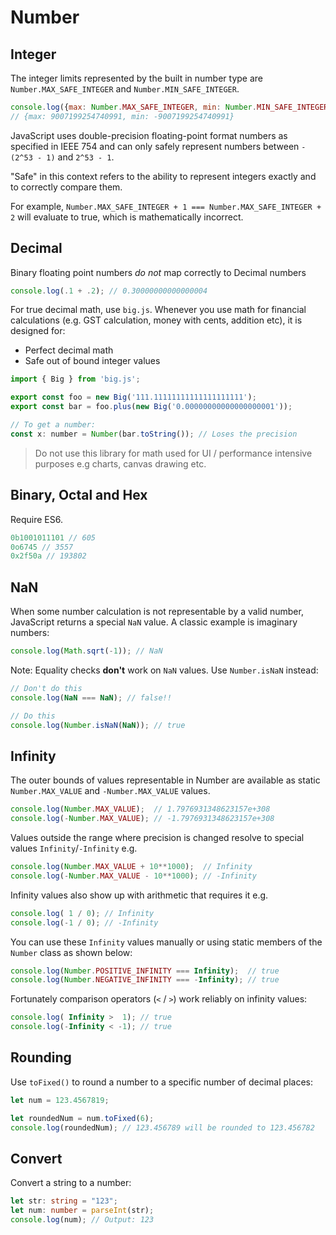 
# Number

## Integer

The integer limits represented by the built in number type are `Number.MAX_SAFE_INTEGER` and `Number.MIN_SAFE_INTEGER`.

```js
console.log({max: Number.MAX_SAFE_INTEGER, min: Number.MIN_SAFE_INTEGER});
// {max: 9007199254740991, min: -9007199254740991}
```

JavaScript uses double-precision floating-point format numbers as specified in IEEE 754 and can only safely represent numbers between `-(2^53 - 1)` and `2^53 - 1`.

"Safe" in this context refers to the ability to represent integers exactly and to correctly compare them.

For example, `Number.MAX_SAFE_INTEGER + 1 === Number.MAX_SAFE_INTEGER + 2` will evaluate to true, which is mathematically incorrect.


## Decimal

Binary floating point numbers *do not* map correctly to Decimal numbers

```js
console.log(.1 + .2); // 0.30000000000000004
```

For true decimal math, use `big.js`. Whenever you use math for financial calculations (e.g. GST calculation, money with cents, addition etc), it is designed for:

* Perfect decimal math
* Safe out of bound integer values

<PackageManagerTabs command="install big.js" />
<PackageManagerTabs command="install --save-dev @types/big.js" />

```js
import { Big } from 'big.js';

export const foo = new Big('111.11111111111111111111');
export const bar = foo.plus(new Big('0.00000000000000000001'));

// To get a number:
const x: number = Number(bar.toString()); // Loses the precision
```

> Do not use this library for math used for UI / performance intensive purposes e.g charts, canvas drawing etc.


## Binary, Octal and Hex

Require ES6.

```js
0b1001011101 // 605 
0o6745 // 3557
0x2f50a // 193802
```


## NaN

When some number calculation is not representable by a valid number, JavaScript returns a special `NaN` value. A  classic example is imaginary numbers:

```js
console.log(Math.sqrt(-1)); // NaN
```

Note: Equality checks **don't** work on `NaN` values. Use `Number.isNaN` instead:

```js
// Don't do this
console.log(NaN === NaN); // false!!

// Do this
console.log(Number.isNaN(NaN)); // true
```


## Infinity

The outer bounds of values representable in Number are available as static `Number.MAX_VALUE` and `-Number.MAX_VALUE` values.

```js
console.log(Number.MAX_VALUE);  // 1.7976931348623157e+308
console.log(-Number.MAX_VALUE); // -1.7976931348623157e+308
```

Values outside the range where precision is changed resolve to special values `Infinity`/`-Infinity` e.g.

```js
console.log(Number.MAX_VALUE + 10**1000);  // Infinity
console.log(-Number.MAX_VALUE - 10**1000); // -Infinity
```

Infinity values also show up with arithmetic that requires it e.g.

```js
console.log( 1 / 0); // Infinity
console.log(-1 / 0); // -Infinity
```

You can use these `Infinity` values manually or using static members of the `Number` class as shown below:

```js
console.log(Number.POSITIVE_INFINITY === Infinity);  // true
console.log(Number.NEGATIVE_INFINITY === -Infinity); // true
```

Fortunately comparison operators (`<` / `>`) work reliably on infinity values:

```js
console.log( Infinity >  1); // true
console.log(-Infinity < -1); // true
```


## Rounding

Use `toFixed()` to round a number to a specific number of decimal places:
```js
let num = 123.4567819;

let roundedNum = num.toFixed(6);
console.log(roundedNum); // 123.456789 will be rounded to 123.456782
```


## Convert

Convert a string to a number:
```ts
let str: string = "123";
let num: number = parseInt(str);
console.log(num); // Output: 123
```
